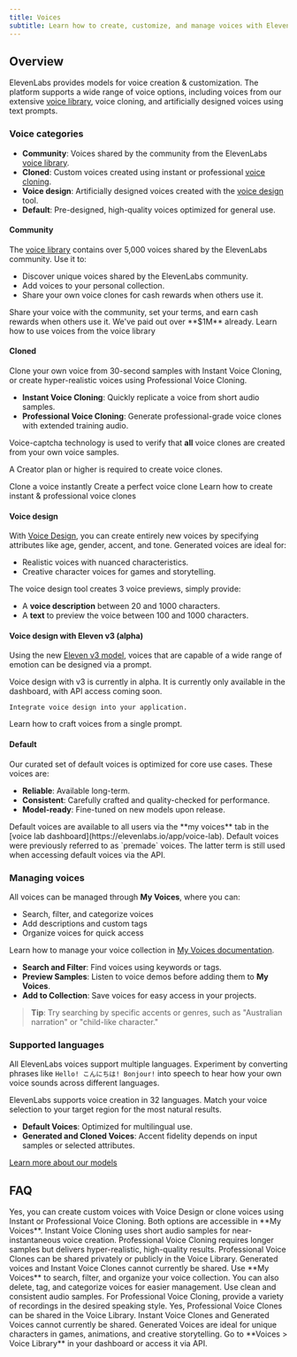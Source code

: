 ```yaml
---
title: Voices
subtitle: Learn how to create, customize, and manage voices with ElevenLabs.
---
```


## Overview

ElevenLabs provides models for voice creation & customization. The platform supports a wide range of voice options, including voices from our extensive [voice library](https://elevenlabs.io/app/voice-library), voice cloning, and artificially designed voices using text prompts.

### Voice categories

- **Community**: Voices shared by the community from the ElevenLabs [voice library](/docs/product-guides/voices/voice-library).
- **Cloned**: Custom voices created using instant or professional [voice cloning](/docs/product-guides/voices/voice-cloning).
- **Voice design**: Artificially designed voices created with the [voice design](/docs/product-guides/voices/voice-design) tool.
- **Default**: Pre-designed, high-quality voices optimized for general use.

#### Community

The [voice library](/docs/product-guides/voices/voice-library) contains over 5,000 voices shared by the ElevenLabs community. Use it to:

- Discover unique voices shared by the ElevenLabs community.
- Add voices to your personal collection.
- Share your own voice clones for cash rewards when others use it.

<Success>
  Share your voice with the community, set your terms, and earn cash rewards when others use it.
  We've paid out over **$1M** already.
</Success>

<CardGroup cols={1}>
  <Card
    title="Product guide"
    icon="duotone book-user"
    iconPosition="left"
    href="/docs/product-guides/voices/voice-library"
  >
    Learn how to use voices from the voice library
  </Card>
</CardGroup>

#### Cloned

Clone your own voice from 30-second samples with Instant Voice Cloning, or create hyper-realistic voices using Professional Voice Cloning.

- **Instant Voice Cloning**: Quickly replicate a voice from short audio samples.
- **Professional Voice Cloning**: Generate professional-grade voice clones with extended training audio.

Voice-captcha technology is used to verify that **all** voice clones are created from your own voice samples.

<Note>A Creator plan or higher is required to create voice clones.</Note>

<CardGroup cols={2}>
  <Card
    title="Instant Voice Cloning developer quickstart"
    icon="duotone book-sparkles"
    href="/docs/cookbooks/voices/instant-voice-cloning"
  >
    Clone a voice instantly
  </Card>
  <Card
    title="Professional Voice Cloning developer quickstart"
    icon="duotone book-sparkles"
    href="/docs/cookbooks/voices/professional-voice-cloning"
  >
    Create a perfect voice clone
  </Card>
  <Card
    title="Product guide"
    icon="duotone book-user"
    iconPosition="left"
    href="/docs/product-guides/voices/voice-cloning"
  >
    Learn how to create instant & professional voice clones
  </Card>
</CardGroup>

#### Voice design

With [Voice Design](/docs/product-guides/voices/voice-design), you can create entirely new voices by specifying attributes like age, gender, accent, and tone. Generated voices are ideal for:

- Realistic voices with nuanced characteristics.
- Creative character voices for games and storytelling.

The voice design tool creates 3 voice previews, simply provide:

- A **voice description** between 20 and 1000 characters.
- A **text** to preview the voice between 100 and 1000 characters.

#### Voice design with Eleven v3 (alpha)

Using the new [Eleven v3 model](/docs/models#eleven-v3-alpha), voices that are capable of a wide range of emotion can be designed via a prompt.

<Note>
  Voice design with v3 is currently in alpha. It is currently only available in the dashboard, with
  API access coming soon.
</Note>

<CardGroup cols={2}>
  <Card
    title="Developer quickstart"
    icon="duotone book-sparkles"
    href="/docs/cookbooks/voices/voice-design"
    >

    Integrate voice design into your application.

  </Card>
  <Card
    title="Product guide"
    icon="duotone book-user"
    href="/docs/product-guides/voices/voice-design"
  >
    Learn how to craft voices from a single prompt.
  </Card>
</CardGroup>

#### Default

Our curated set of default voices is optimized for core use cases. These voices are:

- **Reliable**: Available long-term.
- **Consistent**: Carefully crafted and quality-checked for performance.
- **Model-ready**: Fine-tuned on new models upon release.

<Info>
  Default voices are available to all users via the **my voices** tab in the [voice lab
  dashboard](https://elevenlabs.io/app/voice-lab). Default voices were previously referred to as
  `premade` voices. The latter term is still used when accessing default voices via the API.
</Info>

### Managing voices

All voices can be managed through **My Voices**, where you can:

- Search, filter, and categorize voices
- Add descriptions and custom tags
- Organize voices for quick access

Learn how to manage your voice collection in [My Voices documentation](/docs/product-guides/voices/voice-library).

- **Search and Filter**: Find voices using keywords or tags.
- **Preview Samples**: Listen to voice demos before adding them to **My Voices**.
- **Add to Collection**: Save voices for easy access in your projects.

> **Tip**: Try searching by specific accents or genres, such as "Australian narration" or "child-like character."

### Supported languages

All ElevenLabs voices support multiple languages. Experiment by converting phrases like `Hello! こんにちは! Bonjour!` into speech to hear how your own voice sounds across different languages.

ElevenLabs supports voice creation in 32 languages. Match your voice selection to your target region for the most natural results.

- **Default Voices**: Optimized for multilingual use.
- **Generated and Cloned Voices**: Accent fidelity depends on input samples or selected attributes.

<Markdown src="/snippets/v2-model-languages.mdx" />

<Markdown src="/snippets/v2-5-model-languages.mdx" />

[Learn more about our models](/docs/models)

## FAQ

<AccordionGroup>
  <Accordion title="Can I create a custom voice?">
    Yes, you can create custom voices with Voice Design or clone voices using Instant or
    Professional Voice Cloning. Both options are accessible in **My Voices**.
  </Accordion>
  <Accordion title="What is the difference between Instant and Professional Voice Cloning?">
    Instant Voice Cloning uses short audio samples for near-instantaneous voice creation.
    Professional Voice Cloning requires longer samples but delivers hyper-realistic, high-quality
    results.
  </Accordion>
  <Accordion title="Can I share my created voices?">
    Professional Voice Clones can be shared privately or publicly in the Voice Library. Generated
    voices and Instant Voice Clones cannot currently be shared.
  </Accordion>
  <Accordion title="How do I manage my voices?">
    Use **My Voices** to search, filter, and organize your voice collection. You can also delete,
    tag, and categorize voices for easier management.
  </Accordion>
  <Accordion title="How can I ensure my cloned voice matches the original?">
    Use clean and consistent audio samples. For Professional Voice Cloning, provide a variety of
    recordings in the desired speaking style.
  </Accordion>
  <Accordion title="Can I share voices I create?">
    Yes, Professional Voice Clones can be shared in the Voice Library. Instant Voice Clones and
    Generated Voices cannot currently be shared.
  </Accordion>
  <Accordion title="What are some common use cases for Generated Voices?">
    Generated Voices are ideal for unique characters in games, animations, and creative
    storytelling.
  </Accordion>
  <Accordion title="How do I access the Voice Library?">
    Go to **Voices > Voice Library** in your dashboard or access it via API.
  </Accordion>
</AccordionGroup>
